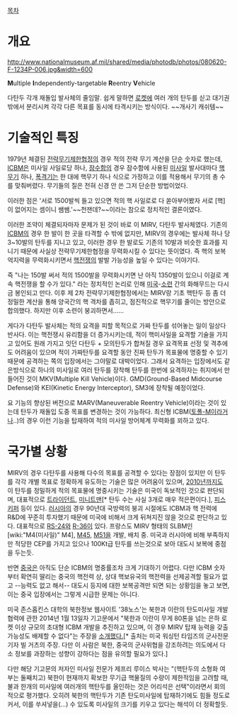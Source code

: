 [[목차]]
= 개요 =
http://www.nationalmuseum.af.mil/shared/media/photodb/photos/080620-F-1234P-006.jpg&width=600

'''M'''ultiple '''I'''ndependently-targetable '''R'''eentry '''V'''ehicle

다탄두 각개 재돌입 발사체의 줄임말. 쉽게 말하면 [[로켓]]에 여러 개의 탄두를 싣고 대기권 밖에서 분리시켜 각각 다른 목표를 동시에 타격시키는 방식이다.
~~개사기 캐쉬템~~
= 기술적인 특징 =
1979년 체결된 [[전략무기제한협정]]의 경우 적의 전략 무기 계산을 단순 숫자로 했는데, [[ICBM]]은 미사일 사일로당 하나, [[잠수함]]의 경우 잠수함에 사용된 [[미사일]] 발사대마다 [[핵무기]] 하나, [[폭격기]]는 한 대에 핵무기 하나 식으로 가정하고 이를 적용해서 무기의 총 수를 맞춰버렸다. 무기들의 질은 전혀 신경 안 쓴 그저 단순한 방법이었다.

이러한 점은 '서로 1500발씩 들고 있으면 적의 핵 사일로로 다 쏟아부어봤자 서로 [핵]이 없어지는 셈이니 쌤쌤.'~~천잰데?~~이라는 참으로 정치적인 결론이였다.

이러한 조약이 체결되자마자 문제가 된 것이 바로 이 MIRV, 다탄두 발사체였다. 기존의 [[ICBM]]의 경우 한 발이 한 곳을 타격할 수 밖에 없지만, MIRV의 경우에는 발사체 하나 당 3~10발의 탄두를 지니고 있고, 이러한 경우 한 발로도 기존의 10발과 비슷한 효과를 지니기 때문에 사실상 전략무기제한협정을 무력화시킬 수 있다는 뜻이였다. 즉 핵의 보복 억지력을 무력화시키면서 [[핵전쟁]]의 발발 가능성을 높일 수 있다는 이야기다.

즉 "나는 150발 써서 적의 1500발을 무력화시키면 난 아직 1350발이 있으니 이걸로 계속 핵전쟁을 할 수가 있다." 라는 정치적인 논리로 인해 [[미국]]-[[소련]] 간의 화해무드는 다시금 봉인되고 만다. 이후 제 2차 전략무기제한협정에서는 MIRV랑 기초 핵탄두 등 좀 더 정밀한 계산을 통해 양국간의 핵 격차를 좁히고, 점진적으로 핵무기를 줄이는 방안으로 합의했다. 하지만 이후 소련이 붕괴하면서......

게다가 다탄두 발사체는 적의 요격을 피할 목적으로 가짜 탄두를 섞어놓는 일이 일상다반사다. 이는 핵전쟁시 유리함을 더 증가시키는데, 적이 핵미사일을 요격할 기술을 가지고 있어도 원래 가지고 잇던 다탄두 + 모의탄두가 합쳐질 경우 요격목표 선정 및 격추에도 어려움이 있으며 적이 가짜탄두를 요격할 동안 진짜 탄두가 목표물에 명중할 수 있기 때문에 공격하는 쪽의 입장에서는 그야말로 대박이었다.
그래서 요격하는 입장에서도 같은방식으로 하나의 미사일로 여러 탄두를 장착해 탄두를 한번에 요격하자는 취지에서 만들어진 것이 MKV(Multiple Kill Vehicle)이다. GMD(Ground-Based Midcourse Defense)와 KEI(Kinetic Energy Interceptor), SM3에 장착될 예정이었다.

요 기능의 향상된 버전으로 MARV(Maneuverable Reentry Vehicle)이라는 것이 있는데 탄두가 재돌입 도중 목표를 변경하는 것이 가능하다. 최신형 ICBM([[토폴-M]]이라거나..)의 경우 이런 기능을 탑재하여 적의 미사일 방어체계 무력화를 꾀하고 있다.

= 국가별 상황 =
MIRV의 경우 다탄두를 사용해 다수의 목표를 공격할 수 있다는 장점이 있지만 이 탄두를 각각 개별 목표로 정확하게 유도하는 기술은 많은 어려움이 있으며, [[2010년]]까지도 이 탄두를 정밀하게 적의 목표물에 명중시키는 기술은 미국이 독보적인 것으로 판단되며, 대표적으로 [[트라이던트]], [[미니트맨]][* 탄두 수는 사실 3개로 매우 적은편이다.], [[피스키퍼]] 등이 있다. [[러시아]]의 경우 90년대 국방력의 붕괴 시절에도 ICBM과 핵 전력에 R&D에 꾸준히 투자했기 때문에 미국에 비해서 크게 뒤쳐지진 않을 것으로 판단하고 있다. 대표적으로 [[RS-24]]와 [[R-36]]이 있다. 프랑스도 MIRV 형태의 SLBM인 [wiki:"M4(미사일)" M4], [[M45]], [[M51]]을 개발, 배치 중. 미국과 러시아에 비해 부족하지만 적당한 CEP를 가지고 있으나 100Kt급 탄두를 쓰는것으로 보아 대도시 보복에 중점을 두는듯.

반면 [[중국]]은 아직도 단순 ICBM의 명중률조차 크게 기대하기 어렵다. 다만 ICBM 숫자부터 확연히 딸리는 중국의 핵전력 상, 상대 핵보유국의 핵전력을 선제공격할 필요가 없고 --능력도 없고 해서-- 대도시 등지에 대한 보복공격만 되면 되는 상황임을 놓고 보면, 이는 중국 입장에서는 그렇게 시급한 문제는 아니다.

미국 존스홉킨스 대학의 북한정보 웹사이트 '38노스'는 북한과 이란의 탄도미사일 개발 협력에 관한 2014년 1월 13일자 기고문에서 "북한과 이란이 무게 80톤을 넘는 은하 로켓 이상 규모의 초대형 ICBM 개발을 추진하고 있으며, 이 경우 MIRV 탑재 능력을 갖출 가능성도 배제할 수 없다"는 주장을 [http://38north.org/2014/01/jlewis011314/ 소개했다.][* 출처는 미국 워싱턴 타임즈의 군사전문 기자 빌 거츠의 주장. 다만 이 사람은 북한, 중국의 군사위협을 강조하려는 의도에서 다소 정보를 과장하는 성향이 강하다는 점을 유의할 필요가 있다.] 

다만 해당 기고문의 저자인 미사일 전문가 제프리 루이스 박사는 "(핵탄두의 소형화 여부는 둘째치고) 북한이 현재까지 확보한 무기급 핵물질의 수량이 제한적임을 고려할 때, 불과 한개의 미사일에 여러개의 핵탄두를 올인하는 것은 어리석은 선택"이라면서 회의적으로 평가했다. 오히려 북한의 핵탄두가 기존 탄도미사일에 탑재하기에도 힘들 정도로 커서, 이를 쑤셔넣을(...) 수 있도록 미사일의 크기를 키우고 있다는 해석이 더 정확할듯.

